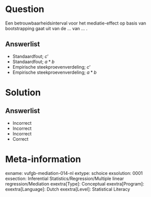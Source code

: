 Question
========

Een betrouwbaarheidsinterval voor het mediatie-effect op basis van  bootstrapping gaat uit van de ... van ... .
  
Answerlist
----------
* Standaardfout; $c’$
* Standaardfout; $a*b$
* Empirische steekproevenverdeling; $c’$
* Empirische steekproevenverdeling; $a*b$

Solution
========

Answerlist
----------
* Incorrect
* Incorrect
* Incorrect
* Correct

Meta-information
================
exname: vufgb-mediation-014-nl
extype: schoice
exsolution: 0001
exsection: Inferential Statistics/Regression/Multiple linear regression/Mediation
exextra[Type]: Conceptual
exextra[Program]: 
exextra[Language]: Dutch
exextra[Level]: Statistical Literacy
